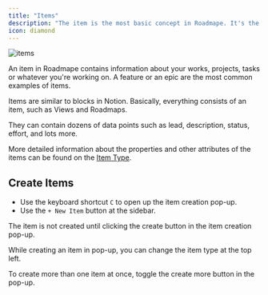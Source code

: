 ```yaml
---
title: "Items"
description: "The item is the most basic concept in Roadmape. It's the backbone of everything."
icon: diamond
---
```


![items](/images/items.png)

An item in Roadmape contains information about your works, projects, tasks or whatever you're working on. A feature or an epic are the most common examples of items.

Items are similar to blocks in Notion. Basically, everything consists of an item, such as Views and Roadmaps.

They can contain dozens of data points such as lead, description, status, effort, and lots more.

<Info>More detailed information about the properties and other attributes of the items can be found on the [Item Type](/understanding-items/item-types).</Info>

## Create Items

- Use the keyboard shortcut `C` to open up the item creation pop-up.
- Use the `+ New Item` button at the sidebar.

<Note>The item is not created until clicking the create button in the item creation pop-up.</Note>

<Info>While creating an item in pop-up, you can change the item type at the top left.</Info>

<Info>To create more than one item at once, toggle the create more button in the pop-up.</Info>


